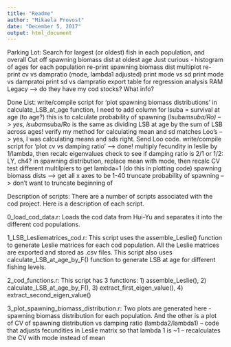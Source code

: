 ```yaml
---
title: "Readme"
author: "Mikaela Provost"
date: "December 5, 2017"
output: html_document
---
```


Parking Lot: 
Search for largest (or oldest) fish in each population, and overall
Cut off spawning biomass dist at oldest age
Just curious - histogram of ages for each population
re-print spawning biomass dist multiplot
re-print cv vs dampratio (mode, lambda1 adjusted)
print mode vs sd
print mode vs dampratoi
print sd vs dampratio
export table for regression analysis
RAM Legacy --> do they have my cod stocks? What info?


Done List:
write/compile script for 'plot spawning biomass distributions'
in calculate_LSB_at_age function, I need to add column for lsuba = survival at age (to age?)
this is to calculate probability of spawning (lsuba*msuba/Ro)
--> yes, lsuba*msuba/Ro is the same as dividing LSB at age by the sum of LSB across ages!
verify my method for calculating mean and sd matches Loo's
--> yes, I was calculating means and sds right. Send Loo code.
write/compile script for 'plot cv vs damping ratio'
--> done!
multiply fecundity in leslie by 1/lambda, then recalc eigenvalues
check to see if damping ratio is 2/1 or 1/2: LY, ch4?
in spawning distribution, replace mean with mode, then recalc CV 
test different multilpiers to get lambda=1 (do this in plotting code)
spawning biomass dists --> get all x axes to be 1-40
truncate probability of spawning --> don't want to truncate beginning of 


Description of scripts:
There are a number of scripts associated with the cod project. Here is a description of each script. 

0_load_cod_data.r:
Loads the cod data from Hui-Yu and separates it into the different cod populations.

1_LSB_Lesliematrices_cod.r:
This script uses the assemble_Leslie() function to generate Leslie matrices for each cod population. All the Leslie matrices are exported and stored as .csv files. This script also uses calculate_LSB_at_age_by_F() function to generate LSB at age for different fishing levels. 

2_cod_functions.r:
This script has 3 functions: 1) assemble_Leslie(), 2) calculate_LSB_at_age_by_F(), 3) extract_first_eigen_value(), 4) extract_second_eigen_value()

3_plot_spawning_biomass_distribution.r:
Two plots are generated here - spawning biomass distribution for each population. And
the other is a plot of CV of spawning distribution vs damping ratio (lambda2/lambda1)
-- code that adjusts fecundities in Leslie matrix so that lambda 1 is ~1
-- recalculates the CV with mode instead of mean

